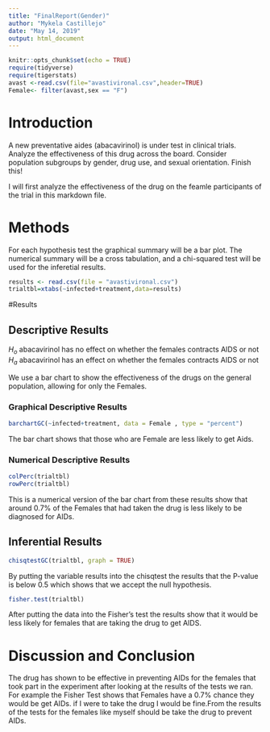 ---
title: "FinalReport(Gender)"
author: "Mykela Castillejo"
date: "May 14, 2019"
output: html_document
---

```{r include=FALSE,echo=FALSE}
knitr::opts_chunk$set(echo = TRUE)
require(tidyverse)
require(tigerstats)
avast <-read.csv(file="avastivironal.csv",header=TRUE)
Female<- filter(avast,sex == "F")
```

# Introduction

<!--In this section you explain what you are trying to show.  Where did the data come from?  What is the research or other question you are trying to answer?.  If you skimp in this section expect to be marked down in your grade. Paint a picture of the project a couple of paragraphs is expected!-->

A new  preventative aides (abacavirinol) is under test in clinical trials. Analyze the effectiveness of this drug across the board. Consider population subgroups by gender, drug use, and sexual orientation. Finish this!

I will first analyze the effectiveness of the drug on the feamle participants of the trial in this markdown file. 

# Methods

<!--Decide on your methods:  use "variable analysis" or other appropriate descriptors.  Make sure to choose at least one graphical method and at least one numerical method. Discuss what data manipulations may be needed for example subsetting or other binning procedures and what sort of graphical displays and inferential tools will be used!-->

For each hypothesis test the graphical summary will be a bar plot. The numerical summary will be a cross tabulation, and a chi-squared test will be used for the inferetial results.

```{r}
results <- read.csv(file = "avastivironal.csv")
trialtbl=xtabs(~infected+treatment,data=results)

```

#Results

<!--Divide this section into two sub-sections:  One for your descriptive  results and one for your inferential results.!-->

## Descriptive Results

$H_o$ abacavirinol has no effect on whether the females contracts AIDS or not  
$H_a$ abacavirinol has an effect on whether the females contracts AIDS or not

We use a bar chart to show the effectiveness of the drugs on the general population, allowing for only the Females.

### Graphical Descriptive Results

<!--Graphical results here.  Make sure to show your code.  Provide appropriate labels for axes, giving units if possible, and provide a good title for the graph, too.  Use the graphical results to describe the patterns if any that exist in the data as focused toward the research question. Bottom line is to explain the features of the graph that are relevant to conforming or departing to what is expected by your null hypothesis !-->


```{r}
barchartGC(~infected+treatment, data = Female , type = "percent")

```

The bar chart shows that those who are Female are less likely to get Aids.

### Numerical Descriptive Results

<!--Numerical results go here. Use the numerical results to describe the patterns if any that exist in the data as focused toward the research question!-->

```{r}
colPerc(trialtbl)
rowPerc(trialtbl)
```

This is a numerical version of the bar chart from these results show that around 0.7% of the Females that had taken the drug is less likely to be diagnosed for AIDs.


## Inferential Results

<!--State hypothesis clearly.  Make sure your discussion of the inferential test covers all the aspects that the test output produces, such as test statistic, p-value etc.  Make a decision about the null hypothesis, explain the assumptions on which the selected test/procedure was based, and why the chosen procedure satisfys the assumptions and is appropriate to answer the research question!-->

```{r}
chisqtestGC(trialtbl, graph = TRUE)
```

By putting the variable results into the chisqtest the results that the P-value is below 0.5 which shows that we accept the null hypothesis.

```{r}
fisher.test(trialtbl)
```
After putting the data into the Fisher's test the results show that it would be less likely for females that are taking the drug to get AIDS.


# Discussion and Conclusion

<!--Discussion and conclusion here.  If you found a relationship be sure to consider whether the relationship occurs because one of the variavbles causes the other, or whether they perhasps are related for some other reason.  Watch the chapter 6 videos from the GeorgeTown videos collection.!-->
<Summarise your results as to the effectiveness of the vaccine with explanations that could be understood by your mom>
The drug has shown to be effective in preventing AIDs for the females that took part in the experiment after looking at the results of the tests we ran. For example the Fisher Test shows that Females have a 0.7% chance they would be  get AIDs. if I were to take the drug I would be fine.From the results of the tests for the females like myself should be take the drug to prevent AIDs. 